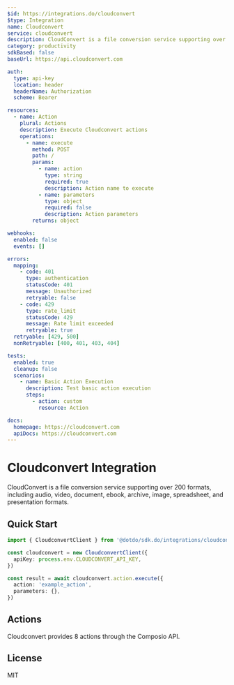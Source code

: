 ```yaml
---
$id: https://integrations.do/cloudconvert
$type: Integration
name: Cloudconvert
service: cloudconvert
description: CloudConvert is a file conversion service supporting over 200 formats, including audio, video, document, ebook, archive, image, spreadsheet, and presentation formats.
category: productivity
sdkBased: false
baseUrl: https://api.cloudconvert.com

auth:
  type: api-key
  location: header
  headerName: Authorization
  scheme: Bearer

resources:
  - name: Action
    plural: Actions
    description: Execute Cloudconvert actions
    operations:
      - name: execute
        method: POST
        path: /
        params:
          - name: action
            type: string
            required: true
            description: Action name to execute
          - name: parameters
            type: object
            required: false
            description: Action parameters
        returns: object

webhooks:
  enabled: false
  events: []

errors:
  mapping:
    - code: 401
      type: authentication
      statusCode: 401
      message: Unauthorized
      retryable: false
    - code: 429
      type: rate_limit
      statusCode: 429
      message: Rate limit exceeded
      retryable: true
  retryable: [429, 500]
  nonRetryable: [400, 401, 403, 404]

tests:
  enabled: true
  cleanup: false
  scenarios:
    - name: Basic Action Execution
      description: Test basic action execution
      steps:
        - action: custom
          resource: Action

docs:
  homepage: https://cloudconvert.com
  apiDocs: https://cloudconvert.com
---
```


# Cloudconvert Integration

CloudConvert is a file conversion service supporting over 200 formats, including audio, video, document, ebook, archive, image, spreadsheet, and presentation formats.

## Quick Start

```typescript
import { CloudconvertClient } from '@dotdo/sdk.do/integrations/cloudconvert'

const cloudconvert = new CloudconvertClient({
  apiKey: process.env.CLOUDCONVERT_API_KEY,
})

const result = await cloudconvert.action.execute({
  action: 'example_action',
  parameters: {},
})
```

## Actions

Cloudconvert provides 8 actions through the Composio API.

## License

MIT
